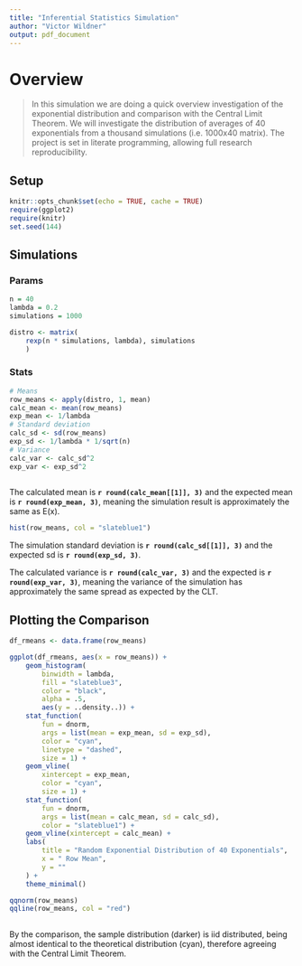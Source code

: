 ```yaml
---
title: "Inferential Statistics Simulation"
author: "Victor Wildner"
output: pdf_document
---
```


# Overview
>In this simulation we are doing a quick overview investigation of the exponential distribution and comparison with the Central Limit Theorem. We will investigate the distribution of averages of 40 exponentials from a thousand simulations (i.e. 1000x40 matrix). The project is set in literate programming, allowing full research reproducibility.

## Setup

```r
knitr::opts_chunk$set(echo = TRUE, cache = TRUE)
require(ggplot2)
require(knitr)
set.seed(144)
```

## Simulations
### Params

```r
n = 40
lambda = 0.2
simulations = 1000

distro <- matrix(
    rexp(n * simulations, lambda), simulations
    )
```

### Stats

```r
# Means
row_means <- apply(distro, 1, mean)
calc_mean <- mean(row_means)
exp_mean <- 1/lambda
# Standard deviation
calc_sd <- sd(row_means)
exp_sd <- 1/lambda * 1/sqrt(n)
# Variance
calc_var <- calc_sd^2
exp_var <- exp_sd^2
    
```

The calculated mean is **`r round(calc_mean[[1]], 3)`** and the expected mean is **`r round(exp_mean, 3)`**, meaning the simulation result is approximately the same as E(x).

```r
hist(row_means, col = "slateblue1")
```


The simulation standard deviation is **`r round(calc_sd[[1]], 3)`** and the expected sd is **`r round(exp_sd, 3)`**.

The calculated variance is **`r round(calc_var, 3)`** and the expected is **`r round(exp_var, 3)`**, meaning the variance of the simulation has approximately the same spread as expected by the CLT.



## Plotting the Comparison

```r
df_rmeans <- data.frame(row_means)

ggplot(df_rmeans, aes(x = row_means)) +
    geom_histogram(
        binwidth = lambda, 
        fill = "slateblue3", 
        color = "black",
        alpha = .5,
        aes(y = ..density..)) +
    stat_function(
        fun = dnorm, 
        args = list(mean = exp_mean, sd = exp_sd), 
        color = "cyan", 
        linetype = "dashed", 
        size = 1) +
    geom_vline(
        xintercept = exp_mean, 
        color = "cyan", 
        size = 1) +
    stat_function(
        fun = dnorm, 
        args = list(mean = calc_mean, sd = calc_sd), 
        color = "slateblue1") +
    geom_vline(xintercept = calc_mean) +
    labs(
        title = "Random Exponential Distribution of 40 Exponentials",
        x = " Row Mean",
        y = ""
    ) +
    theme_minimal()

qqnorm(row_means)
qqline(row_means, col = "red")
    
```

By the comparison, the sample distribution (darker) is iid distributed, being almost identical to the theoretical distribution (cyan), therefore agreeing with the Central Limit Theorem.

